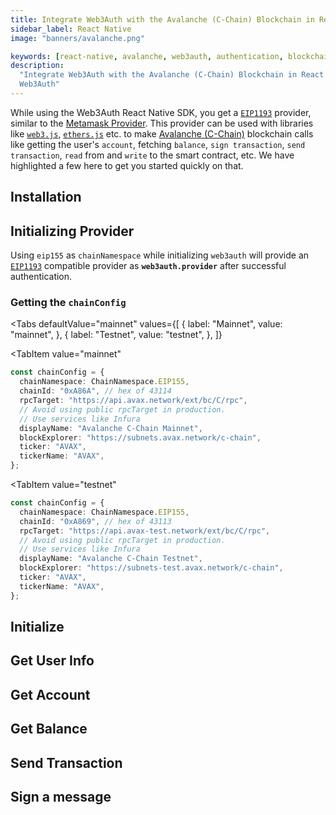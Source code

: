 ```yaml
---
title: Integrate Web3Auth with the Avalanche (C-Chain) Blockchain in React Native
sidebar_label: React Native
image: "banners/avalanche.png"

keywords: [react-native, avalanche, web3auth, authentication, blockchain]
description:
  "Integrate Web3Auth with the Avalanche (C-Chain) Blockchain in React Native | Documentation -
  Web3Auth"
---
```



<SEO
  title="Integrate Web3Auth with the Avalanche (C-Chain) Blockchain in React Native"
  description="Integrate Web3Auth with the Avalanche (C-Chain) Blockchain in React Native | Documentation - Web3Auth"
  image="https://web3auth.io/docs/banners/avalanche.png"
  slug="/connect-blockchain/evm/avalanche/react-native"
/>

While using the Web3Auth React Native SDK, you get a
[`EIP1193`](https://eips.ethereum.org/EIPS/eip-1193) provider, similar to the
[Metamask Provider](https://docs.metamask.io/guide/ethereum-provider.html). This provider can be
used with libraries like [`web3.js`](https://web3js.readthedocs.io/en/v1.2.8/getting-started.html),
[`ethers.js`](https://docs.ethers.io/v5/getting-started/) etc. to make
[Avalanche (C-Chain)](https://www.avax.network/) blockchain calls like getting the user's `account`,
fetching `balance`, `sign transaction`, `send transaction`, `read` from and `write` to the smart
contract, etc. We have highlighted a few here to get you started quickly on that.

## Installation

<InstallationSnippet />

## Initializing Provider

Using `eip155` as `chainNamespace` while initializing `web3auth` will provide an
[`EIP1193`](https://eips.ethereum.org/EIPS/eip-1193) compatible provider as **`web3auth.provider`**
after successful authentication.

### Getting the `chainConfig`

<Tabs
 defaultValue="mainnet"
  values={[
    { label: "Mainnet", value: "mainnet", },
    { label: "Testnet", value: "testnet", },
  ]}
>
<TabItem
  value="mainnet"
>

```typescript
const chainConfig = {
  chainNamespace: ChainNamespace.EIP155,
  chainId: "0xA86A", // hex of 43114
  rpcTarget: "https://api.avax.network/ext/bc/C/rpc",
  // Avoid using public rpcTarget in production.
  // Use services like Infura
  displayName: "Avalanche C-Chain Mainnet",
  blockExplorer: "https://subnets.avax.network/c-chain",
  ticker: "AVAX",
  tickerName: "AVAX",
};
```

</TabItem>

<TabItem
  value="testnet"
>

```typescript
const chainConfig = {
  chainNamespace: ChainNamespace.EIP155,
  chainId: "0xA869", // hex of 43113
  rpcTarget: "https://api.avax-test.network/ext/bc/C/rpc",
  // Avoid using public rpcTarget in production.
  // Use services like Infura
  displayName: "Avalanche C-Chain Testnet",
  blockExplorer: "https://subnets-test.avax.network/c-chain",
  ticker: "AVAX",
  tickerName: "AVAX",
};
```

</TabItem>
</Tabs>

## Initialize

<InitialisationSnippet />

## Get User Info

<UserInfoSnippet />

## Get Account

<GetAccountSnippet />

## Get Balance

<GetBalanceSnippet />

## Send Transaction

<SendTransactionSnippet />

## Sign a message

<SignMessageSnippet />
